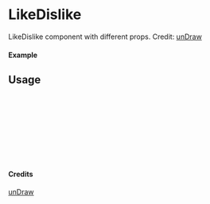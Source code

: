 
<Meta of={LikeDislike} title="unDraw/LikeDislike" />

# LikeDislike

LikeDislike component with different props.
Credit: [unDraw](https://undraw.co/illustrations)

#### Example

<Canvas of={LikeDislike.Primary} />

## Usage

```ts
import { LikeDislike } from "yadl-ui";

const Example = () => {
  return (
      <LikeDislike />
  );
};

export default Example;
```

#### Credits
[unDraw](https://undraw.co/illustrations)
